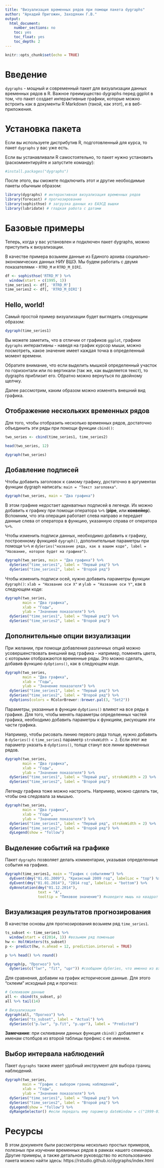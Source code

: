 ```yaml
---
title: "Визуализация временных рядов при помощи пакета dygraphs"
author: "Аркадий Пригожин, Заходякин Г.В."
output: 
  html_document: 
    number_sections: no
    toc: yes
    toc_float: yes
    toc_depth: 2
---
```


```r
knitr::opts_chunk$set(echo = TRUE)
```

# Введение

`dygraphs` - мощный и современный пакет для визуализации данных временных рядов в R.
Важное преимущество dygraphs перед ggplot в том, что пакет создает интерактивные графики, которые можно встроить как в документы R Markdown (такой, как этот), и в веб-приложения.


# Установка пакета

Если вы используете дистрибутив R, подготовленный для курса, то пакет `dygraphs` у вас уже есть.

Если вы устанавливали R самостоятельно, то пакет нужно установить (раскомментируйте и запустите команду):

```r
#install.packages("dygraphs")
```

После этого, вы сможете подключить этот и другие необходимые пакеты обычным образом:

```r
library(dygraphs) # интерактивная визуализация временных рядов
library(forecast) # прогнозирование
library(sophisthse) # загрузка данных из ЕАЭСД вышки
library(lubridate) # гладкая работа с датами
```


# Базовые примеры

Теперь, когда у вас установлен и подключен пакет dygraphs, можно приступить к визуализации.

В качестве примера возьмем данные из Единого архива социально-экономических данных НИУ ВШЭ. 
Мы будем работать с двумя показателями - `RTRD_M` и `RTRD_M_DIRI`.

```r
df <- sophisthse('RTRD_M') %>% 
  window(start = c(1995, 1))
time_series1 <- df[, 'RTRD_M']
time_series2 <- df[, 'RTRD_M_DIRI']
```

## Hello, world!

Самый простой пример визуализации будет выглядеть следующим образом:

```r
dygraph(time_series1)
```

Вы можете заметить, что в отличии от графиков `ggplot`, графики `dygraphs` интерактивны - наведя на график курсор мыши, можно посмотреть, какое значение имеет каждая точка в определенный момент времени. 

Обратите внимание, что если выделить мышкой определенный участок по горизонтали или по вертикали (так же, как выделяется текст), то dygraphs приблизит его. Обратно можно вернуться по двойному щелчку.

Далее рассмотрим, каким образом можно изменять внешний вид графика.


## Отображение нескольких временных рядов

Для того, чтобы отобразить несколько временных рядов, достаточно объединить эти ряды при помощи функции `cbind()`:

```r
two_series <- cbind(time_series1, time_series2)

head(two_series, 12)

dygraph(two_series)
```


## Добавление подписей

Чтобы добавить заголовок к самому графику, достаточно в аргументах функции dygraph написать: `main = "Текст заголовка"`.

```r
dygraph(two_series, main = "Два графика")
```


В этом графике недостает адекватных подписей в легенде. Их можно добавить к графику при помощи оператора `%>%` (**pipe**, или **конвейер**). Вспомним, что эта операция работает слева направо и передает данные слева от оператора в функцию, указанную справа от оператора `%>%`.

Чтобы изменить подписи данных, необходимо добавить к графику, построенному функцией `dygraph()`, дополнительные параметры при помощи `%>%` и `dySeries("название ряда, как в вашем коде", label = "Название, которое будет на графике")`.

```r
dygraph(two_series, main = "Два графика") %>%
  dySeries("time_series1", label = "Первый ряд") %>%
  dySeries("time_series2", label = "Второй ряд")
```

Чтобы изменить подписи осей, нужно добавить параметры функции `dygraph()`: `xlab = "Название оси Х"` и `ylab = "Название оси Y"`, как в следующем коде:

```r
dygraph(two_series, 
        main = "Два графика", 
        xlab = "Годы", 
        ylab = "Значение показателя") %>%
  dySeries("time_series1", label = "Первый ряд") %>%
  dySeries("time_series2", label = "Второй ряд")
```

## Дополнительные опции визуализации

При желании, при помощи добавления различных опций можно усовершенствовать внешний вид графика - например, поменять цвета, с которыми отображаются временные ряды. Это можно сделать, добавив функцию `dyOptions()`, как в следующем коде.

```r
dygraph(two_series, 
        main = "Два графика", 
        xlab = "Годы", 
        ylab = "Значение показателя") %>%
  dySeries("time_series1", label = "Первый ряд") %>%
  dySeries("time_series2", label = "Второй ряд") %>%
  dyOptions(colors = RColorBrewer::brewer.pal(3, "Set2"))
```

Параметры, указанные в функции `dyOptions()` влияют на все ряды в графике.
Для того, чтобы менять параметры определенных частей графика, необходимо добавить параметры к функциям, рисующим эти части графика.

Например, чтобы рисовать линию первого ряда толще, нужно добавить в `dySeries()` c `time_series1` параметр `strokeWidth = 2`.
Если этот же параметр указать в `dyOptions()`, толще станут все линии временных рядов.

```r
dygraph(two_series, 
        main = "Два графика", 
        xlab = "Годы", 
        ylab = "Значение показателя") %>%
  dySeries("time_series1", label = "Первый ряд", strokeWidth = 2) %>%
  dySeries("time_series2", label = "Второй ряд")
```

Легенду графика тоже можно настроить. Например, можно сделать так, чтобы она следовала за мышью.

```r
dygraph(two_series, 
        main = "Два графика", 
        xlab = "Годы", 
        ylab = "Значение показателя") %>%
  dySeries("time_series1", label = "Первый ряд", strokeWidth = 2) %>%
  dySeries("time_series2", label = "Второй ряд") %>%
  dyLegend(show = "follow")
```

## Выделение событий на графике

Пакет `dygraphs` позволяет делать комментарии, указывая определенные события на графике.

```r
dygraph(time_series1, main = "График с событиями") %>%
  dyEvent(dmy("01.01.2009"), "Кризисный 2009 год", labelLoc = "top") %>%
  dyEvent(dmy("01.01.2014"), "2014 год", labelLoc = "bottom") %>%
  dyAnnotation(dmy("01.12.2014"), 
               text = "A", 
               tooltip = "Пиковое значение") #наведите мышь на квадрат с буквой A, чтобы посмотреть текст
```

## Визуализация результатов прогнозирования

В качестве основы для прогнозирования возьмем ряд `time_series1`.

```r
ts_subset <- time_series1 %>% 
  window(start = c(2014, 1)) #возьмем ряд поменьше
hw <- HoltWinters(ts_subset)
p <- predict(hw, n.ahead = 12, prediction.interval = TRUE)

p %>% head() %>% round()
```

```r
dygraph(p, "Прогноз") %>%
  dySeries(c("lwr", "fit", "upr")) #сообщаем dySeries, что именно из входных данных нам нужно визуализировать - в данном случае, lwr fit и upr - составные части полученного прогноза.
```

Для сравнения, добавим на график исторические данные. Для этого "склеим" исходный ряд и прогноз:

```r
# Склеиваем данные
all <- cbind(ts_subset, p)
all %>% tail(14)

# Визуализация
dygraph(all, "Прогноз") %>%
  dySeries("ts_subset", label = "Actual") %>%
  dySeries(c("p.lwr", "p.fit", "p.upr"), label = "Predicted")
```


**Замечание**: при склеивании данных функция `cbind()` добавляет к именам столбцов из второй таблицы префикс с ее именем.


## Выбор интервала наблюдений

Пакет `dygraphs` также имеет удобный инструмент для выбора границ наблюдений.

```r
dygraph(two_series, 
        main = "График с выбором границ наблюдений", 
        xlab = "Годы", 
        ylab = "Значение показателя") %>%
  dySeries("time_series1", label = "Первый ряд") %>%
  dySeries("time_series2", label = "Второй ряд") %>%
  dyLegend(show = "follow") %>%
  dyRangeSelector() #если передать ему параметр dateWindow = c("1999-01-01", "2002-01-01") то график изначально будет в указанных границах
```


# Ресурсы

В этом документе были рассмотрены несколько простых примеров, полезных при изучении временных рядов в рамках нашего семинара. Другие примеры, а также детальное руководство по использованию пакета можно найти здесь:
https://rstudio.github.io/dygraphs/index.html

